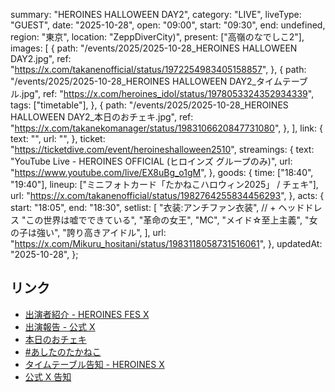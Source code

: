   summary: "HEROINES HALLOWEEN DAY2",
  category: "LIVE",
  liveType: "GUEST",
  date: "2025-10-28",
  open: "09:00",
  start: "09:30",
  end: undefined,
  region: "東京",
  location: "ZeppDiverCity)",
  present: ["高嶺のなでしこ2"],
  images: [
    {
      path: "/events/2025/2025-10-28_HEROINES HALLOWEEN DAY2.jpg",
      ref: "https://x.com/takanenofficial/status/1972254983405158857",
    },
    {
      path: "/events/2025/2025-10-28_HEROINES HALLOWEEN DAY2_タイムテーブル.jpg",
      ref: "https://x.com/heroines_idol/status/1978053324352934339",
      tags: ["timetable"],
    },
    {
      path: "/events/2025/2025-10-28_HEROINES HALLOWEEN DAY2_本日のおチェキ.jpg",
      ref: "https://x.com/takanekomanager/status/1983106620847731080",
    },
  ],
  link: {
    text: "",
    url: "",
  },
  ticket: "https://ticketdive.com/event/heroineshalloween2510",
  streamings: {
    text: "YouTube Live - HEROINES OFFICIAL (ヒロインズ グループのみ)",
    url: "https://www.youtube.com/live/EX8uBg_o1gM",
  },
  goods: {
    time: ["18:40", "19:40"],
    lineup: ["ミニフォトカード「たかねこハロウィン2025」 / チェキ"],
    url: "https://x.com/takanenofficial/status/1982764255834456293",
  },
  acts: {
    start: "18:05",
    end: "18:30",
    setlist: [
      "衣装:アンチファン衣装", // + ヘッドドレス
      "この世界は嘘でできている",
      "革命の女王",
      "MC",
      "メイド☆至上主義",
      "女の子は強い",
      "誇り高きアイドル",
    ],
    url: "https://x.com/Mikuru_hositani/status/1983118058731516061",
  },
  updatedAt: "2025-10-28",
};

## リンク

- [出演者紹介 - HEROINES FES X](https://x.com/HEROINES_FES/status/1983107393866396109)
- [出演報告 - 公式 X](https://x.com/takanenofficial/status/1983127010496131520)
- [本日のおチェキ](https://x.com/takanekomanager/status/1983106620847731080)
- [#あしたのたかねこ](https://x.com/takanenofficial/status/1982764255834456293)
- [タイムテーブル告知 - HEROINES X](https://x.com/heroines_idol/status/1978053324352934339)
- [公式 X 告知](https://x.com/takanenofficial/status/1972254983405158857)
